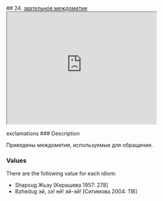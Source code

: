 ## 24. <a href =  'https://agricolamz.github.io/The_Circassian_Isoglosses_Database/24.html'>звательное междометие</a><div class='box'><iframe src='https://agricolamz.github.io/The_Circassian_Isoglosses_Database/24.html' width = '400px' height = '300px'></iframe></div>exclamations
### Description

Приведены междометия, используемые для обращения.

### Values
There are the following value for each idiom:

* Shapsug  Жьэу [Керашева 1957: 278] 
* Bzhedug  эй, зэ! ей! эй-эй! [Ситимова 2004: 118] 

